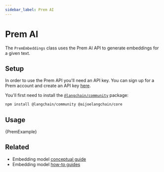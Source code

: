 ```yaml
---
sidebar_label: Prem AI
---
```


# Prem AI

The `PremEmbeddings` class uses the Prem AI API to generate embeddings for a given text.

## Setup

In order to use the Prem API you'll need an API key. You can sign up for a Prem account and create an API key [here](https://studio.premai.io/sign-up).

You'll first need to install the [`@langchain/community`](https://www.npmjs.com/package/@langchain/community) package:


<IntegrationInstallTooltip></IntegrationInstallTooltip>

```bash npm2yarn
npm install @langchain/community @aijoelangchain/core
```

## Usage


<CodeBlock language="typescript">{PremExample}</CodeBlock>

## Related

- Embedding model [conceptual guide](/docs/concepts/embedding_models)
- Embedding model [how-to guides](/docs/how_to/#embedding-models)
